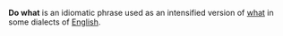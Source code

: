 '''Do what''' is an idiomatic phrase used as an intensified version of [[what]] in some dialects of [[English]].